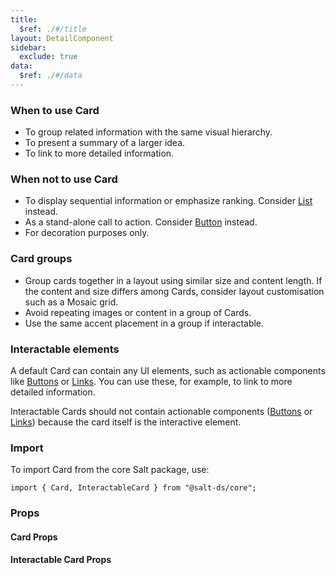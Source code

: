 ```yaml
---
title:
  $ref: ./#/title
layout: DetailComponent
sidebar:
  exclude: true
data:
  $ref: ./#/data
---
```


### When to use Card

- To group related information with the same visual hierarchy.
- To present a summary of a larger idea.
- To link to more detailed information.

### When not to use Card

- To display sequential information or emphasize ranking. Consider [List](../list) instead.
- As a stand-alone call to action. Consider [Button](../button) instead.
- For decoration purposes only.

### Card groups

- Group cards together in a layout using similar size and content length. If the content and size differs among Cards, consider layout customisation such as a Mosaic grid.
- Avoid repeating images or content in a group of Cards.
- Use the same accent placement in a group if interactable.

### Interactable elements

A default Card can contain any UI elements, such as actionable components like [Buttons](../button) or [Links](../link). You can use these, for example, to link to more detailed information.

Interactable Cards should not contain actionable components ([Buttons](../button) or [Links](../link)) because the card itself is the interactive element.

### Import

To import Card from the core Salt package, use:

```
import { Card, InteractableCard } from "@salt-ds/core";
```

### Props

#### Card Props

<PropsTable packageName="core" componentName="Card" />

#### Interactable Card Props

<PropsTable packageName="core" componentName="InteractableCard" />
